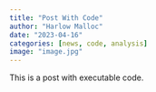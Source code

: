 ```yaml
---
title: "Post With Code"
author: "Harlow Malloc"
date: "2023-04-16"
categories: [news, code, analysis]
image: "image.jpg"
---
```


This is a post with executable code.
